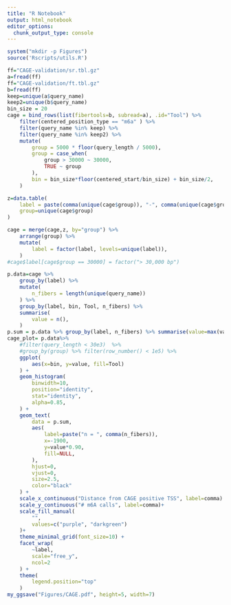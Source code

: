```yaml
---
title: "R Notebook"
output: html_notebook
editor_options: 
  chunk_output_type: console
---
```


```r
system("mkdir -p Figures")
source('Rscripts/utils.R')
```

```r
ff="CAGE-validation/sr.tbl.gz"
a=fread(ff)
ff="CAGE-validation/ft.tbl.gz"
b=fread(ff)
keep=unique(a$query_name)
keep2=unique(b$query_name)
bin_size = 20
cage = bind_rows(list(fibertools=b, subread=a), .id="Tool") %>% 
    filter(centered_position_type == "m6a" ) %>%
    filter(query_name %in% keep) %>%
    filter(query_name %in% keep2) %>%
    mutate(
        group = 5000 * floor(query_length / 5000), 
        group = case_when(
            group > 30000 ~ 30000,
            TRUE ~ group
        ),
        bin = bin_size*floor(centered_start/bin_size) + bin_size/2,
    ) 

z=data.table(
    label = paste(comma(unique(cage$group)), "-", comma(unique(cage$group+ 5000)), "bp", sep=" "),
    group=unique(cage$group)
)

cage = merge(cage,z, by="group") %>%
    arrange(group) %>%
    mutate(
        label = factor(label, levels=unique(label)),
    )
#cage$label[cage$group == 30000] = factor("> 30,000 bp")
```

```r
p.data=cage %>% 
    group_by(label) %>%
    mutate(
        n_fibers = length(unique(query_name))
    ) %>%
    group_by(label, bin, Tool, n_fibers) %>%
    summarise(
        value = n(),
    )
p.sum = p.data %>% group_by(label, n_fibers) %>% summarise(value=max(value))
cage_plot= p.data%>%
    #filter(query_length < 30e3)  %>%
    #group_by(group) %>% filter(row_number() < 1e5) %>% 
    ggplot(
        aes(x=bin, y=value, fill=Tool)
    ) +
    geom_histogram(
        binwidth=10,
        position="identity",
        stat="identity",
        alpha=0.85,
    ) +
    geom_text(
        data = p.sum,
        aes(
            label=paste("n = ", comma(n_fibers)),
            x=-1900,
            y=value*0.90,
            fill=NULL,
        ),
        hjust=0,
        vjust=0,
        size=2.5,
        color="black"
    ) +
    scale_x_continuous("Distance from CAGE positive TSS", label=comma) +
    scale_y_continuous("# m6A calls", label=comma)+
    scale_fill_manual(
        "",
        values=c("purple", "darkgreen")
    )+
    theme_minimal_grid(font_size=10) +
    facet_wrap(
        ~label,
        scale="free_y",
        ncol=2
    ) +
    theme(
        legend.position="top"
    )
my_ggsave("Figures/CAGE.pdf", height=5, width=7)
```